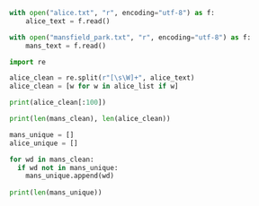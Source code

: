 ```python
with open("alice.txt", "r", encoding="utf-8") as f:
    alice_text = f.read()
```

```python
with open("mansfield_park.txt", "r", encoding="utf-8") as f:
    mans_text = f.read()
```

```python
import re

alice_clean = re.split(r"[\s\W]+", alice_text)
alice_clean = [w for w in alice_list if w]

print(alice_clean[:100])
```

```python
print(len(mans_clean), len(alice_clean))

mans_unique = []
alice_unique = []

for wd in mans_clean:
  if wd not in mans_unique:
    mans_unique.append(wd)
    
print(len(mans_unique))
```
